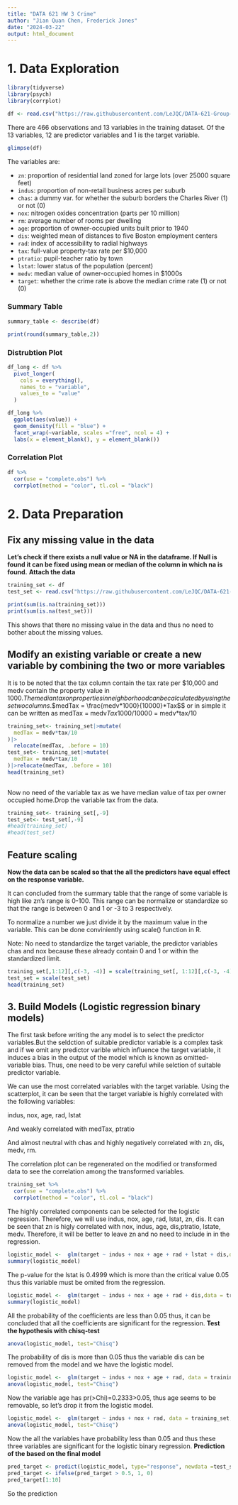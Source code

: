 ```yaml
---
title: "DATA 621 HW 3 Crime"
author: "Jian Quan Chen, Frederick Jones"
date: "2024-03-22"
output: html_document
---
```


# 1. Data Exploration

```r
library(tidyverse)
library(psych)
library(corrplot)
```

```r
df <- read.csv("https://raw.githubusercontent.com/LeJQC/DATA-621-Group-2/main/HW3/crime-training-data_modified.csv")
```

There are 466 observations and 13 variables in the training dataset. Of the 13 variables, 12 are predictor variables and 1 is the target variable.

```r
glimpse(df)
```

The variables are:

-   `zn`: proportion of residential land zoned for large lots (over 25000 square feet)
-   `indus`: proportion of non-retail business acres per suburb
-   `chas`: a dummy var. for whether the suburb borders the Charles River (1) or not (0)
-   `nox`: nitrogen oxides concentration (parts per 10 million)
-   `rm`: average number of rooms per dwelling
-   `age`: proportion of owner-occupied units built prior to 1940
-   `dis`: weighted mean of distances to five Boston employment centers
-   `rad`: index of accessibility to radial highways
-   `tax`: full-value property-tax rate per \$10,000
-   `ptratio`: pupil-teacher ratio by town
-   `lstat`: lower status of the population (percent)
-   `medv`: median value of owner-occupied homes in \$1000s
-   `target`: whether the crime rate is above the median crime rate (1) or not (0)

### Summary Table
```r
summary_table <- describe(df)

print(round(summary_table,2))
```

### Distrubtion Plot
```r
df_long <- df %>%
  pivot_longer(
    cols = everything(), 
    names_to = "variable",
    values_to = "value"
  )

df_long %>%
  ggplot(aes(value)) + 
  geom_density(fill = "blue") + 
  facet_wrap(~variable, scales ="free", ncol = 4) +
  labs(x = element_blank(), y = element_blank())
```

### Correlation Plot
```r
df %>% 
  cor(use = "complete.obs") %>%
  corrplot(method = "color", tl.col = "black")
```

# 2. Data Preparation

## Fix any missing value in the data
**Let's check if there exists a null value or NA in the dataframe. If Null is found it can be fixed using mean or median of the column in which na is found.**
**Attach the data**
```r
training_set <- df
test_set <- read.csv("https://raw.githubusercontent.com/LeJQC/DATA-621-Group-2/14f8d86b73472ac8f9302415a7e4c24b37052ea6/HW3/crime-evaluation-data_modified.csv")

```

```r
print(sum(is.na(training_set)))
print(sum(is.na(test_set)))
```
This shows that there no missing value in the data and thus no need to bother about the missing values. 

## Modify an existing variable or create a new variable by combining the two or more variables 
It is to be noted that the tax column contain the tax rate per $10,000 and medv contain the property value in $1000. The median tax on properties in neighborhood can be calculated by usingthese two columns. 
$$medTax = \frac{medv*1000}{10000}*Tax$$
or in simple it can be written as medTax = medv*Tax*1000/10000 = medv*tax/10

```r
training_set<- training_set|>mutate(
  medTax = medv*tax/10
)|>
  relocate(medTax, .before = 10)
test_set<- training_set|>mutate(
  medTax = medv*tax/10
)|>relocate(medTax, .before = 10)
head(training_set)
  
```
Now no need of the variable tax as we have median value of tax per owner occupied home.Drop the variable tax from the data.
```r
training_set<- training_set[,-9]
test_set<- test_set[,-9]
#head(training_set)
#head(test_set)
```


## Feature scaling

**Now the data can be scaled so that the all the predictors have equal effect on the response variable.**

It can concluded from the summary table that the range of some variable is high like zn's range is 0-100. This range can be normalize or standardize so that the range is between  0 and 1 or -3 to 3 respectively. 

To normalize a number we just divide it by the maximum value in the variable. This can be done conviniently using scale() function in R. 

Note: No need to standardize the target variable, the predictor variables chas and nox because these already contain 0 and 1 or within the standardized limit.    
```r
training_set[,1:12][,c(-3, -4)] = scale(training_set[, 1:12][,c(-3, -4)])
test_set = scale(test_set)
head(training_set)
```
## 3. Build Models (Logistic regression binary models)
The first task before writing the any model is to select the predictor variables.But the seldction of suitable predictor variable is a complex task and if we omit any predictor varible which influence the target variable, it induces a bias in the output of the model which is known as omitted-variable bias. Thus, one need to be very careful while selction of suitable predictor variable. 

We can use the most correlated variables with the target variable. Using the scatterplot, it can be seen that the target variable is highly correlated with the following variables: 

indus, nox, age, rad, lstat 

And weakly correlated with medTax, ptratio

And almost neutral with chas and highly negatively correlated with zn, dis, medv, rm.

The correlation plot can be regenerated on the modified or transformed data to see the correlation among the transformed variables. 
```r
training_set %>% 
  cor(use = "complete.obs") %>%
  corrplot(method = "color", tl.col = "black")
```
The highly correlated components can be selected for the logistic regression. Therefore, we will use indus, nox, age, rad, lstat, zn, dis. It can be seen that zn is higly correlated with nox, indus, age, dis,ptratio, lstate, medv. Therefore, it will be better to leave zn and no need to include in in the regression. 

```r
logistic_model <-  glm(target ~ indus + nox + age + rad + lstat + dis,data = training_set, family = binomial)
summary(logistic_model)
```
The p-value for the lstat is 0.4999 which is more than the critical value 0.05 thus this variable must be omited from the regression. 

```r
logistic_model <-  glm(target ~ indus + nox + age + rad + dis,data = training_set, family = binomial)
summary(logistic_model)
```
All the probability of the coefficients are less than 0.05 thus, it can be concluded that all the coefficients are significant for the regression. 
**Test the hypothesis with chisq-test**
```r
anova(logistic_model, test="Chisq")
```
The probability of dis is more than 0.05 thus the variable dis can be removed from the model and we have the logistic model. 
```r
logistic_model <-  glm(target ~ indus + nox + age + rad, data = training_set, family = binomial)
anova(logistic_model, test="Chisq")
```
Now the variable age has pr(>Chi)=0.2333>0.05, thus age seems to be removable, so let's drop it from the logistic model. 

```r
logistic_model <-  glm(target ~ indus + nox + rad, data = training_set, family = binomial)
anova(logistic_model, test="Chisq")
```
Now the all the variables have probability less than 0.05 and thus these three variables are significant for the logistic binary regression. 
**Prediction of the based on the final model**
```r
pred_target <- predict(logistic_model, type="response", newdata =test_set)
pred_target <- ifelse(pred_target > 0.5, 1, 0)
pred_target[1:10]
```
So the prediction 


























